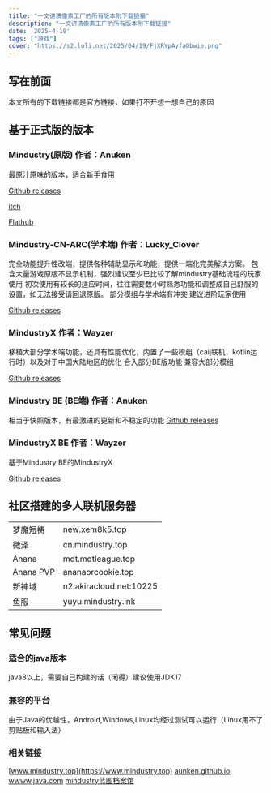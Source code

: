 ```yaml
---
title: "一文讲清像素工厂的所有版本附下载链接"
description: "一文讲清像素工厂的所有版本附下载链接"
date: '2025-4-19'
tags: ["游戏"]
cover: "https://s2.loli.net/2025/04/19/FjXRYpAyfaGbwie.png"
---
```


## 写在前面
本文所有的下载链接都是官方链接，如果打不开想一想自己的原因

## 基于正式版的版本
### Mindustry(原版) 作者：Anuken
最原汁原味的版本，适合新手食用

[Github releases](https://github.com/Anuken/Mindustry/releases)

[itch](https://anuke.itch.io/mindustry)

[Flathub](https://flathub.org/apps/com.github.Anuken.Mindustry)


### Mindustry-CN-ARC(学术端) 作者：Lucky_Clover
完全功能提升性改端，提供各种辅助显示和功能，提供一端化完美解决方案。
包含大量游戏原版不显示机制，强烈建议至少已比较了解mindustry基础流程的玩家使用
初次使用有较长的适应时间，往往需要数小时熟悉功能和调整成自己舒服的设置，如无法接受请回退原版。
部分模组与学术端有冲突
建议进阶玩家使用

[Github releases](https://github.com/Jackson11500/Mindustry-CN-ARC-Builds/releases/)

### MindustryX 作者：Wayzer
移植大部分学术端功能，还具有性能优化，内置了一些模组（caij联机，kotlin运行时）以及对于中国大陆地区的优化
合入部分BE版功能
兼容大部分模组

[Github releases](https://github.com/TinyLake/MindustryX/releases)

### Mindustry BE (BE端) 作者：Anuken
相当于快照版本，有最激进的更新和不稳定的功能
[Github releases](https://github.com/Anuken/MindustryBuilds/releases)

### MindustryX BE 作者：Wayzer
基于Mindustry BE的MindustryX

[Github releases](https://github.com/TinyLake/MindustryXBuilds/tags)

## 社区搭建的多人联机服务器

<table>
  <tbody>
    <tr>
      <td>梦魔短祷</td>
      <td>new.xem8k5.top</td>
    </tr>
    <tr>
      <td>微泽</td>
      <td>cn.mindustry.top</td>
    </tr>
    <tr>
      <td>Anana</td>
      <td>mdt.mdtleague.top</td>
    </tr>
    <tr>
      <td>Anana PVP</td>
      <td>ananaorcookie.top</td>
    </tr>
    <tr>
      <td>新神域</td>
      <td>n2.akiracloud.net:10225</td>
    </tr>
    <tr>
      <td>鱼服</td>
      <td>yuyu.mindustry.ink</td>
    </tr>
  </tbody>
  <colgroup>
  </colgroup>
</table>

## 常见问题
### 适合的java版本
java8以上，需要自己构建的话（闲得）建议使用JDK17

### 兼容的平台
由于Java的优越性，Android,Windows,Linux均经过测试可以运行（Linux用不了剪贴板和输入法）

### 相关链接
[www.mindustry.top](https://www.mindustry.top)
[aunken.github.io](https://aunken.github.io)
[wwww.java.com](https://www.java.com)
[mindustry蓝图档案馆](https://docs.qq.com/sheet/DVHNoS3lIcm1NbFFS)